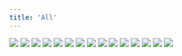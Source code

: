 ```yaml
---
title: 'All'
---
```


![](/images/regarding-the-acquisition-of-hats/part-1/hat1.jpg)
![](/images/regarding-the-acquisition-of-hats/part-1/hat2.jpg)
![](/images/regarding-the-acquisition-of-hats/part-1/hat3.jpg)
![](/images/regarding-the-acquisition-of-hats/part-1/hat4.jpg)
![](/images/regarding-the-acquisition-of-hats/part-1/hat5.jpg)
![](/images/regarding-the-acquisition-of-hats/part-1/hat6.jpg)
![](/images/regarding-the-acquisition-of-hats/part-1/hat7.jpg)
![](/images/regarding-the-acquisition-of-hats/part-1/hat8.jpg)
![](/images/regarding-the-acquisition-of-hats/part-1/hat9.jpg)
![](/images/regarding-the-acquisition-of-hats/part-1/hat10.jpg)
![](/images/regarding-the-acquisition-of-hats/part-1/hat11.jpg)
![](/images/regarding-the-acquisition-of-hats/part-1/hat12.jpg)
![](/images/regarding-the-acquisition-of-hats/part-1/hat13.jpg)
![](/images/regarding-the-acquisition-of-hats/part-1/hat14.jpg)
![](/images/regarding-the-acquisition-of-hats/part-1/hat15.jpg)